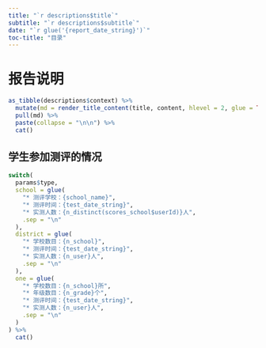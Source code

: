 ```yaml
---
title: "`r descriptions$title`"
subtitle: "`r descriptions$subtitle`"
date: "`r glue('{report_date_string}')`"
toc-title: "目录"
---
```


# 报告说明

```r
as_tibble(descriptions$context) %>%
  mutate(md = render_title_content(title, content, hlevel = 2, glue = TRUE, .open = "<<", .close = ">>")) %>%
  pull(md) %>%
  paste(collapse = "\n\n") %>%
  cat()
```

## 学生参加测评的情况

```r
switch(
  params$type,
  school = glue(
    "* 测评学校：{school_name}",
    "* 测评时间：{test_date_string}",
    "* 实测人数：{n_distinct(scores_school$userId)}人",
    .sep = "\n"
  ),
  district = glue(
    "* 学校数目：{n_school}",
    "* 测评时间：{test_date_string}",
    "* 实测人数：{n_user}人",
    .sep = "\n"
  ),
  one = glue(
    "* 学校数目：{n_school}所",
    "* 年级数目：{n_grade}个",
    "* 测评时间：{test_date_string}",
    "* 实测人数：{n_user}人",
    .sep = "\n"
  )
) %>%
  cat()
```
